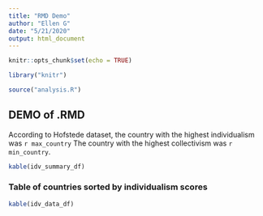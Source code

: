 ```yaml
---
title: "RMD Demo"
author: "Ellen G"
date: "5/21/2020"
output: html_document
---
```


```r
knitr::opts_chunk$set(echo = TRUE)
```

``` r
library("knitr")

source("analysis.R")
```

## DEMO of .RMD

According to Hofstede dataset, the country with the highest individualism was `r max_country`
The country with the highest collectivism was `r min_country`.

```r
kable(idv_summary_df)
```

### Table of countries sorted by individualism scores

```r
kable(idv_data_df)
```

